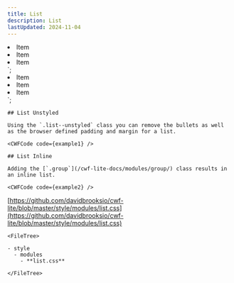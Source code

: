 ```yaml
---
title: List
description: List
lastUpdated: 2024-11-04
---
```



  <li>Item</li>
  <li>Item</li>
  <li>Item</li>
</li>`;

  <li>Item</li>
  <li>Item</li>
  <li>Item</li>
</li>`;

<Tabs>
  <TabItem label="Overview" icon="puzzle">
    
    ## List Unstyled

    Using the `.list--unstyled` class you can remove the bullets as well as the browser defined padding and margin for a list.

    <CWFCode code={example1} />

    ## List Inline

    Adding the [`.group`](/cwf-lite-docs/modules/group/) class results in an inline list.

    <CWFCode code={example2} />

  </TabItem>
  <TabItem label="Files" icon="list-format">

  [https://github.com/davidbrooksio/cwf-lite/blob/master/style/modules/list.css](https://github.com/davidbrooksio/cwf-lite/blob/master/style/modules/list.css)
  
    <FileTree>

    - style
      - modules
        - **list.css**

    </FileTree>
  </TabItem>
  <TabItem label="Stylesheet" icon="open-book">
    <Code code={cssExample} lang="css" />
  </TabItem>
</Tabs>
